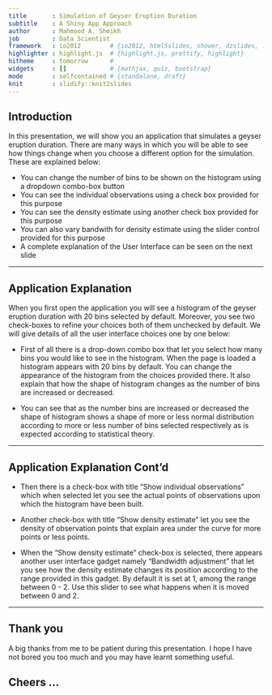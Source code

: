 ```yaml
---
title       : Simulation of Geyser Eruption Duration
subtitle    : A Shiny App Approach
author      : Mahmood A. Sheikh
job         : Data Scientist
framework   : io2012        # {io2012, html5slides, shower, dzslides, ...}
highlighter : highlight.js  # {highlight.js, prettify, highlight}
hitheme     : tomorrow      # 
widgets     : []            # {mathjax, quiz, bootstrap}
mode        : selfcontained # {standalone, draft}
knit        : slidify::knit2slides
---
```


## Introduction

In this presentation, we will show you an application that simulates a geyser eruption duration. There are many ways in which you will be able to see how things change when you choose a different option for the simulation. These are explained below:

- You can change the number of bins to be shown on the histogram using a dropdown   combo-box button
- You can see the individual observations using a check box provided for this    purpose
- You can see the density estimate using another check box provided for this purpose
- You can also vary bandwith for density estimate using the slider control provided for this purpose
- A complete explanation of the User Interface can be seen on the next slide

--- 

## Application Explanation

When you first open the application you will see a histogram of the geyser eruption duration with 20 bins selected by default. Moreover, you see two check-boxes to refine your choices both of them unchecked by default. We will give details of all the user interface choices one by one below:

- First of all there is a drop-down combo box that let you select how many bins you would like to see in the histogram. When the page is loaded a histogram appears with 20 bins by default. You can change the appearance of the histogram from the choices provided there. It also explain that how the shape of histogram changes as the number of bins are increased or decreased.

- You can see that as the number bins are increased or decreased the shape of histogram shows a shape of more or less normal distribution according to more or less number of bins selected respectively as is expected according to statistical theory.

--- 

## Application Explanation Cont'd

- Then there is a check-box with title "Show individual observations" which when selected let you see the actual points of observations upon which the histogram have been built.

- Another check-box with title "Show density estimate" let you see the density of observation points that explain area under the curve for more points or less points.

- When the "Show density estimate" check-box is selected, there appears another user interface gadget namely "Bandwidth adjustment" that let you see how the density estimate changes its position according to the range provided in this gadget. By default it is set at 1, among the range between 0 - 2. Use this slider to see what happens when it is moved between 0 and 2.

---

## Thank you


A big thanks from me to be patient during this presentation. I hope I have not bored you too much and you may have learnt something useful.

## Cheers ...



